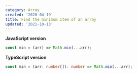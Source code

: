 ```yaml
---
category: Array
created: '2020-04-19'
title: Find the minimum item of an array
updated: '2021-10-13'
---
```


**JavaScript version**

```js min.js
const min = (arr) => Math.min(...arr);
```

**TypeScript version**

```ts min.ts
const min = (arr: number[]): number => Math.min(...arr);
```
